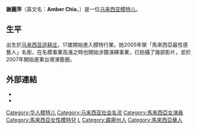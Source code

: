 {{blpunsourced|time=2015-01-19T15:11:14+00:00}}
{{藝人
|姓名 = 謝麗萍
|類型 = 模特兒
|英文名 = Amber Chia
|羅馬拼音 = 
|綽號 = 
|圖片 =Amber Chia, 2008 (cropped).jpg
|圖片簡介 = 
|語言 = [[華語|華語]]、[[粵語|粵語]]、[[英語|英語]]、[[馬來語|馬來語]]
|國籍 = {{MYS}}
|民族 = [[華人|華人]]
|出生日期 = {{birth date and age|1981|12|14}}
|出生地點 = {{MYS}}[[雪兰莪州|雪兰莪州]][[适耕庄|适耕庄]]
|出身地 = {{MYS}}
|職業 = [[演員|演員]]
|兒女 = 黄瑾威<br> - {{birth year and age|2010|10}}
|配偶 = {{marriage|黄宗祥|2009}}
|教育程度 = 
|imdb = 3525052
|經紀公司 =
|網站= {{facebook|therealamberchia|Amber Chia}}
}}

'''謝麗萍'''（英文名：'''Amber Chia'''，{{bd|1981年|12月14日|||catIdx=L}}）是一位[[马来西亚|马来西亚]][[模特儿|模特儿]]。

==生平==
出生於[[马来西亚|马来西亚]][[适耕庄|适耕庄]]，17歲開始進入模特行業。她2005年榮「馬來西亞最性感藝人」名銜，在名模事業高漲之時也開始涉獵演繹事業，已拍攝了幾部影片，並於2007年開始進軍台灣演藝圈。

==外部連結==
{{Commons category|Amber Chia}}
*{{Facebook Page|therealamberchia|Amber Chia}}
*{{Instagram|amberchia|Amber Chia謝麗萍}}

{{DEFAULTSORT:X}}
[[Category:华人模特儿|Category:华人模特儿]]
[[Category:马来西亚社会名流|Category:马来西亚社会名流]]
[[Category:馬來西亞女演員|Category:馬來西亞女演員]]
[[Category:馬來西亞女性模特兒|Category:馬來西亞女性模特兒]]
[[Category:謝姓|L]]
[[Category:霹靂州人|Category:霹靂州人]]
[[Category:馬來西亞華人|Category:馬來西亞華人]]

{{Malaysia-bio-stub}}